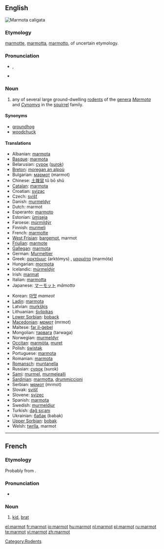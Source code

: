 ==English==
[[Image:Hoary marmot.jpg|thumb|''Marmota caligata'']]
{{wikipedia}}

===Etymology===
{{etyl|fr}} [[marmotte]], {{etyl|it}} [[marmotta]], [[marmotto]], of uncertain etymology.

===Pronunciation===
* {{IPA|/ˈmɑrmət/}}, {{SAMPA|/mArm@t/}}

* {{hyphenation|mar|mot}}

===Noun===
{{en-noun}}

# any of several large ground-dwelling [[rodent]]s of the [[genera]] ''[[Marmota]]'' and ''[[Cynomys]]'' in the [[squirrel]] family.

====Synonyms====
* [[groundhog]]
* [[woodchuck]]

====Translations====
{{top}}
* Albanian: [[marmota]]
* [[Basque]]: [[marmota]]
* Belarusian: [[сурок]] ([[surok]])
* [[Breton]]: [[moregan an alpoù]]
* Bulgarian: [[мармот]] (marmot)
* Chinese: [[土拨鼠]] tǔ bō shǔ
* [[Catalan]]: [[marmota]]
* Croatian: [[svizac]]
* Czech: [[svišť]] {{m}}
* Danish: [[murmeldyr]]
* Dutch: marmot
* Esperanto: [[marmoto]]
* Estonian: [[ümiseja]]
* Faroese: [[múrmildýr]]
* Finnish: [[murmeli]]
* French: [[marmotte]] {{f}}
* [[West Frisian]]: [[bargemot]], marmot
* [[Friulian]]: [[marmote]]
* [[Gallegan]]: [[marmota]]
* German: [[Murmeltier]] {{n}}
* Greek: [[αρκτόμυς]] (arktómys) {{m}}, [[μαρμότα]] (marmóta) {{f}}
* Hungarian: [[mormota]]
* Icelandic: [[múrmeldýr]]
* Irish: [[marmat]]
* Italian: [[marmotta]]
* Japanese: [[マーモット]] ''māmotto''
{{mid}}
* Korean: [[마멋]] ''mameot''
* [[Ladin]]: [[marmota]]
* Latvian: [[murkšķis]]
* Lithuanian: [[švilpikas]]
* [[Lower Sorbian]]: [[boback]]
* [[Macedonian]]: [[мрмот]] (mrmot)
* Maltese: [[far il-ġebel]]
* Mongolian: [[тарвага]] (tarwaga)
* Norwegian: [[murmeldyr]]
* [[Occitan]]: [[marmòta]], [[muret]]
* Polish: [[świstak]]
* Portuguese: [[marmota]]
* Romanian: [[marmota]]
* [[Romansch]]: [[muntanella]]
* Russian: [[сурок]] (surok)
* [[Sami]]: [[murmel]], [[murmelealli]]
* [[Sardinian]]: [[marmotta]], [[drummiccioni]]
* Serbian: [[мрмот]] (mrmot)
* Slovak: [[svišť]]
* Slovene: [[svizec]] {{m}}
* Spanish: [[marmota]] {{f}}
* Swedish: [[murmeldjur]]
* Turkish: [[dağ sıçanı]]
* Ukrainian: [[бабак]] (babak)
* [[Upper Sorbian]]: [[bobak]]
* Welsh: [[twrlla]], marmot
{{bottom}}
{{commons|Marmota}}

[[Category:Rodents]]

----

==French==

===Etymology===
Probably from {{term|marmotter}}.

===Pronunciation===
* {{IPA|/maʁmo/|lang=fr}}

===Noun===
{{fr-noun|m}}

# {{colloquial|lang=fr}} [[kid]], [[brat]]

[[el:marmot]]
[[fr:marmot]]
[[io:marmot]]
[[hu:marmot]]
[[nl:marmot]]
[[pl:marmot]]
[[ru:marmot]]
[[te:marmot]]
[[vi:marmot]]
[[zh:marmot]]